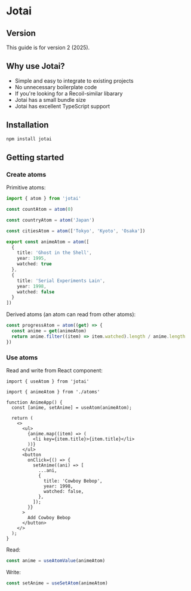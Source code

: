 # Jotai

## Version

This guide is for version 2 (2025).


## Why use Jotai?

- Simple and easy to integrate to existing projects
- No unnecessary boilerplate code
- If you're looking for a Recoil-similar libarary 
- Jotai has a small bundle size
- Jotai has excellent TypeScript support


## Installation

```sh npm2yarn
npm install jotai
```


## Getting started

### Create atoms

Primitive atoms:
```ts
import { atom } from 'jotai'

const countAtom = atom(0)

const countryAtom = atom('Japan')

const citiesAtom = atom(['Tokyo', 'Kyoto', 'Osaka'])

export const animeAtom = atom([
  {
    title: 'Ghost in the Shell',
    year: 1995,
    watched: true
  },
  {
    title: 'Serial Experiments Lain',
    year: 1998,
    watched: false
  }
])
```

Derived atoms (an atom can read from other atoms):
```ts
const progressAtom = atom((get) => {
  const anime = get(animeAtom)
  return anime.filter((item) => item.watched).length / anime.length
})
```


### Use atoms

Read and write from React component:

```tsx
import { useAtom } from 'jotai'

import { animeAtom } from './atoms'

function AnimeApp() {
  const [anime, setAnime] = useAtom(animeAtom);

  return (
    <>
      <ul>
        {anime.map((item) => (
          <li key={item.title}>{item.title}</li>
        ))}
      </ul>
      <button
        onClick={() => {
          setAnime((ani) => [
            ...ani,
            {
              title: 'Cowboy Bebop',
              year: 1998,
              watched: false,
            },
          ]);
        }}
      >
        Add Cowboy Bebop
      </button>
    </>
  );
}
```

Read:

```ts
const anime = useAtomValue(animeAtom)
```


Write:

```ts
const setAnime = useSetAtom(animeAtom)
```
